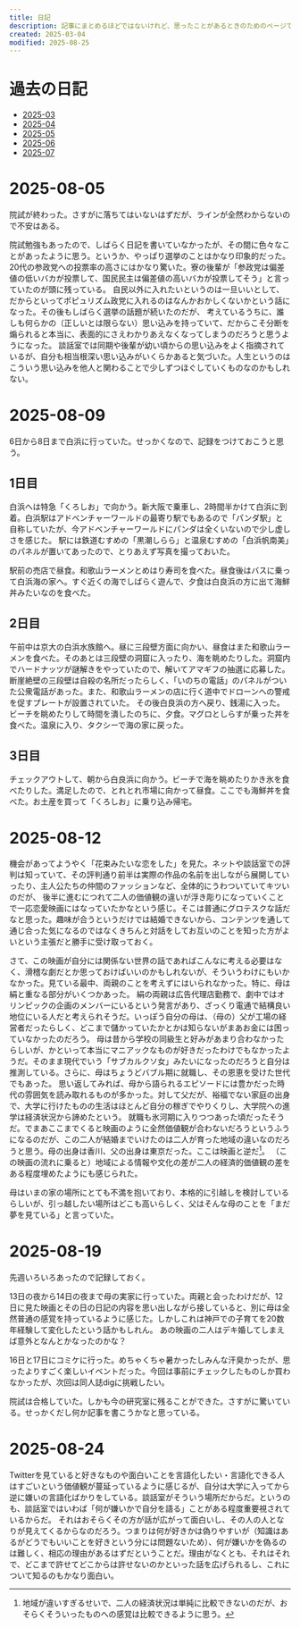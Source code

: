 ```yaml
---
title: 日記
description: 記事にまとめるほどではないけれど、思ったことがあるときのためのページです。
created: 2025-03-04
modified: 2025-08-25
---
```



# 過去の日記

- [2025-03](/diary/2025-03)
- [2025-04](/diary/2025-04)
- [2025-05](/diary/2025-05)
- [2025-06](/diary/2025-06)
- [2025-07](/diary/2025-07)

# 2025-08-05

院試が終わった。さすがに落ちてはいないはずだが、ラインが全然わからないので不安はある。

院試勉強もあったので、しばらく日記を書いていなかったが、その間に色々なことがあったように思う。というか、やっぱり選挙のことはかなり印象的だった。
20代の参政党への投票率の高さにはかなり驚いた。寮の後輩が「参政党は偏差値の低いバカが投票して、国民民主は偏差値の高いバカが投票してそう」と言っていたのが頭に残っている。
自民以外に入れたいというのは一旦いいとして、だからといってポピュリズム政党に入れるのはなんかおかしくないかという話になった。その後もしばらく選挙の話題が続いたのだが、
考えているうちに、誰しも何らかの（正しいとは限らない）思い込みを持っていて、だからこそ分断を煽られると本当に、表面的にさえわかりあえなくなってしまうのだろうと思うようになった。
談話室では同期や後輩が幼い頃からの思い込みをよく指摘されているが、自分も相当根深い思い込みがいくらかあると気づいた。人生というのはこういう思い込みを他人と関わることで少しずつほぐしていくものなのかもしれない。

# 2025-08-09

6日から8日まで白浜に行っていた。せっかくなので、記録をつけておこうと思う。

## 1日目

白浜へは特急「くろしお」で向かう。新大阪で乗車し、2時間半かけて白浜に到着。白浜駅はアドベンチャーワールドの最寄り駅でもあるので「パンダ駅」と自称していたが、今アドベンチャーワールドにパンダは全くいないので少し虚しさを感じた。
駅には鉄道むすめの「黒潮しらら」と温泉むすめの「白浜帆南美」のパネルが置いてあったので、とりあえず写真を撮っておいた。

駅前の売店で昼食。和歌山ラーメンとめはり寿司を食べた。昼食後はバスに乗って白浜海の家へ。すぐ近くの海でしばらく遊んで、夕食は白良浜の方に出て海鮮丼みたいなのを食べた。

## 2日目

午前中は京大の白浜水族館へ。昼に三段壁方面に向かい、昼食はまた和歌山ラーメンを食べた。そのあとは三段壁の洞窟に入ったり、海を眺めたりした。洞窟内でハードナッツが謎解きをやっていたので、解いてアマギフの抽選に応募した。
断崖絶壁の三段壁は自殺の名所だったらしく、「いのちの電話」のパネルがついた公衆電話があった。また、和歌山ラーメンの店に行く道中でドローンへの警戒を促すプレートが設置されていた。
その後白良浜の方へ戻り、銭湯に入った。ビーチを眺めたりして時間を潰したのちに、夕食。マグロとしらすが乗った丼を食べた。温泉に入り、タクシーで海の家に戻った。

## 3日目

チェックアウトして、朝から白良浜に向かう。ビーチで海を眺めたりかき氷を食べたりした。満足したので、とれとれ市場に向かって昼食。ここでも海鮮丼を食べた。お土産を買って「くろしお」に乗り込み帰宅。

# 2025-08-12

機会があってようやく「花束みたいな恋をした」を見た。ネットや談話室での評判は知っていて、その評判通り前半は実際の作品の名前を出しながら展開していったり、主人公たちの仲間のファッションなど、全体的にうわついていてキツいのだが、
後半に進むにつれて二人の価値観の違いが浮き彫りになっていくことで一応恋愛映画にはなっていたかなという感じ。そこは普通にグロテスクな話だなと思った。趣味が合うというだけでは結婚できないから、コンテンツを通して通じ合った気になるのではなくきちんと対話をしてお互いのことを知った方がよいという主張だと勝手に受け取っておく。

さて、この映画が自分には関係ない世界の話であればこんなに考える必要はなく、滑稽な劇だとか思っておけばいいのかもしれないが、そういうわけにもいかなかった。見ている最中、両親のことを考えずにはいられなかった。特に、母は絹と重なる部分がいくつかあった。
絹の両親は広告代理店勤務で、劇中ではオリンピックの企画のメンバーにいるという発言があり、ざっくり電通で結構良い地位にいる人だと考えられそうだ。いっぽう自分の母は、（母の）父が工場の経営者だったらしく、どこまで儲かっていたかとかは知らないがまあお金には困っていなかったのだろう。
母は昔から学校の同級生と好みがあまり合わなかったらしいが、かといって本当にマニアックなものが好きだったわけでもなかったようだ。そのまま現代でいう「サブカルクソ女」みたいになったのだろうと自分は推測している。さらに、母はちょうどバブル期に就職し、その恩恵を受けた世代でもあった。
思い返してみれば、母から語られるエピソードには豊かだった時代の雰囲気を読み取れるものが多かった。対して父だが、裕福でない家庭の出身で、大学に行けたものの生活はほとんど自分の稼ぎでやりくりし、大学院への進学は経済状況から諦めたという。
就職も氷河期に入りつつあった頃だったそうだ。でまあここまでくると映画のように全然価値観が合わないだろうというふうになるのだが、この二人が結婚までいけたのは二人が育った地域の違いなのだろうと思う。母の出身は香川、父の出身は東京だった。ここは映画と逆だ[^1]。
（この映画の流れに乗ると）地域による情報や文化の差が二人の経済的価値観の差をある程度埋めたようにも感じられた。

母はいまの家の場所にとても不満を抱いており、本格的に引越しを検討しているらしいが、引っ越したい場所はどこも高いらしく、父はそんな母のことを「まだ夢を見ている」と言っていた。

[^1]: 地域が違いすぎるせいで、二人の経済状況は単純に比較できないのだが、おそらくそういったものへの感覚は比較できるように思う。

# 2025-08-19

先週いろいろあったので記録しておく。

13日の夜から14日の夜まで母の実家に行っていた。両親と会ったわけだが、12日に見た映画とその日の日記の内容を思い出しながら接していると、別に母は全然普通の感覚を持っているように感じた。しかしこれは神戸での子育てを20数年経験して変化したという話かもしれん。
あの映画の二人はデキ婚してしまえば意外となんとかなったのかな？

16日と17日にコミケに行った。めちゃくちゃ暑かったしみんな汗臭かったが、思ったよりすごく楽しいイベントだった。今回は事前にチェックしたものしか買わなかったが、次回は同人誌digに挑戦したい。

院試は合格していた。しかも今の研究室に残ることができた。さすがに驚いている。せっかくだし何か記事を書こうかなと思っている。

# 2025-08-24

Twitterを見ていると好きなものや面白いことを言語化したい・言語化できる人はすごいという価値観が蔓延っているように感じるが、自分は大学に入ってから逆に嫌いの言語化ばかりをしている。談話室がそういう場所だからだ。というのも、談話室ではいわば「何が嫌いかで自分を語る」ことがある程度重要視されているからだ。
それはおそらくその方が話が広がって面白いし、その人の人となりが見えてくるからなのだろう。つまりは何が好きかは偽りやすいが（知識はあるがどうでもいいことを好きという分には問題ないため）、何が嫌いかを偽るのは難しく、相応の理由があるはずだということだ。理由がなくとも、それはそれで、どこまで許せてどこからは許せないのかといった話を広げられるし、これについて知るのもかなり面白い。
